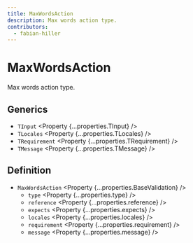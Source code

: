 ```yaml
---
title: MaxWordsAction
description: Max words action type.
contributors:
  - fabian-hiller
---
```



# MaxWordsAction

Max words action type.

## Generics

- `TInput` <Property {...properties.TInput} />
- `TLocales` <Property {...properties.TLocales} />
- `TRequirement` <Property {...properties.TRequirement} />
- `TMessage` <Property {...properties.TMessage} />

## Definition

- `MaxWordsAction` <Property {...properties.BaseValidation} />
  - `type` <Property {...properties.type} />
  - `reference` <Property {...properties.reference} />
  - `expects` <Property {...properties.expects} />
  - `locales` <Property {...properties.locales} />
  - `requirement` <Property {...properties.requirement} />
  - `message` <Property {...properties.message} />
